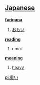 == [[Japanese]] ==                                          

'''[[furigana]]'''
# [[おもい]]

'''[[reading]]'''
# omoi

'''[[meaning]]'''
# [[heavy]]

[[pl:重い]]